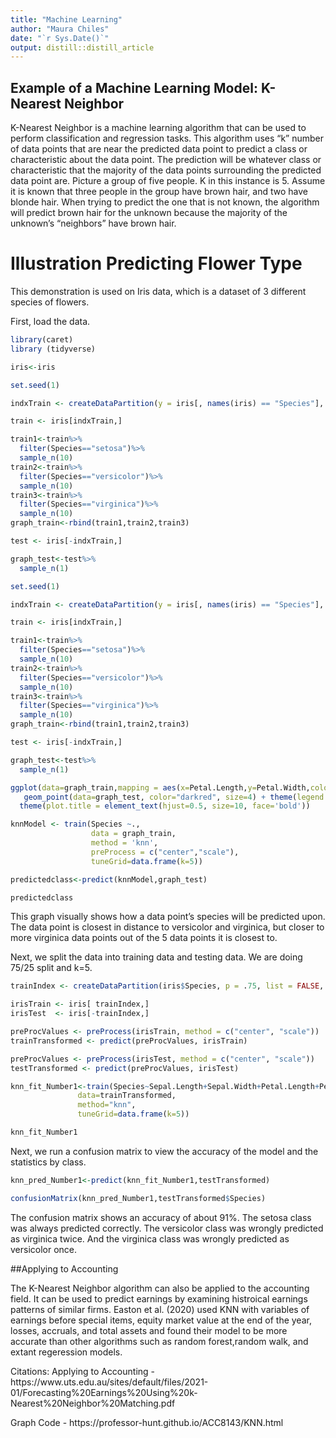 ```yaml
---
title: "Machine Learning"
author: "Maura Chiles"
date: "`r Sys.Date()`"
output: distill::distill_article
---
```


## Example of a Machine Learning Model: K-Nearest Neighbor

K-Nearest Neighbor is a machine learning algorithm that can be used to perform classification and regression tasks. This algorithm uses “k” number of data points that are near the predicted data point to predict a class or characteristic about the data point. The prediction will be whatever class or characteristic that the majority of the data points surrounding the predicted data point are. Picture a group of five people. K in this instance is 5. Assume it is known that three people in the group have brown hair, and two have blonde hair. When trying to predict the one that is not known, the algorithm will predict brown hair for the unknown because the majority of the unknown’s “neighbors” have brown hair.

# Illustration Predicting Flower Type

This demonstration is used on Iris data, which is a dataset of 3 different species of flowers. 


First, load the data.

```r
library(caret)
library (tidyverse)

iris<-iris
```

```r
set.seed(1)

indxTrain <- createDataPartition(y = iris[, names(iris) == "Species"], p = 0.7, list = F)

train <- iris[indxTrain,]

train1<-train%>%
  filter(Species=="setosa")%>% 
  sample_n(10)
train2<-train%>%
  filter(Species=="versicolor")%>% 
  sample_n(10)
train3<-train%>%
  filter(Species=="virginica")%>% 
  sample_n(10)
graph_train<-rbind(train1,train2,train3)

test <- iris[-indxTrain,]

graph_test<-test%>%
  sample_n(1)

```

```r
set.seed(1)

indxTrain <- createDataPartition(y = iris[, names(iris) == "Species"], p = 0.7, list = F)

train <- iris[indxTrain,]

train1<-train%>%
  filter(Species=="setosa")%>% 
  sample_n(10)
train2<-train%>%
  filter(Species=="versicolor")%>% 
  sample_n(10)
train3<-train%>%
  filter(Species=="virginica")%>% 
  sample_n(10)
graph_train<-rbind(train1,train2,train3)

test <- iris[-indxTrain,]

graph_test<-test%>%
  sample_n(1)
```

```r
ggplot(data=graph_train,mapping = aes(x=Petal.Length,y=Petal.Width,color=Species))+geom_point(alpha=0.5) + 
   geom_point(data=graph_test, color="darkred", size=4) + theme(legend.title = element_blank())+ggtitle("Which are the closest 5 to the red dot?")+xlim(4.5,6)+ylim(1.5,2.5)+
  theme(plot.title = element_text(hjust=0.5, size=10, face='bold'))
```


```r
knnModel <- train(Species ~.,
                  data = graph_train,
                  method = 'knn',
                  preProcess = c("center","scale"),
                  tuneGrid=data.frame(k=5))

predictedclass<-predict(knnModel,graph_test)

predictedclass
```


This graph visually shows how a data point's species will be predicted upon. The data point is closest in distance to versicolor and virginica, but closer to more virginica data points out of the 5 data points it is closest to.

Next, we split the data into training data and testing data. We are doing 75/25 split and k=5.

```r
trainIndex <- createDataPartition(iris$Species, p = .75, list = FALSE, times = 1)

irisTrain <- iris[ trainIndex,]
irisTest  <- iris[-trainIndex,]

preProcValues <- preProcess(irisTrain, method = c("center", "scale"))
trainTransformed <- predict(preProcValues, irisTrain)

preProcValues <- preProcess(irisTest, method = c("center", "scale"))
testTransformed <- predict(preProcValues, irisTest)

knn_fit_Number1<-train(Species~Sepal.Length+Sepal.Width+Petal.Length+Petal.Width,
               data=trainTransformed,
               method="knn",
               tuneGrid=data.frame(k=5))

knn_fit_Number1
```

Next, we run a confusion matrix to view the accuracy of the model and the statistics by class.

```r
knn_pred_Number1<-predict(knn_fit_Number1,testTransformed)

confusionMatrix(knn_pred_Number1,testTransformed$Species)
```


The confusion matrix shows an accuracy of about 91%. The setosa class was always predicted correctly. The versicolor class was wrongly predicted as virginica twice. And the virginica class was wrongly predicted as versicolor once.

##Applying to Accounting

The K-Nearest Neighbor algorithm can also be applied to the accounting field. It can be used to predict earnings by examining histroical earnings patterns of similar firms. Easton et al. (2020) used KNN with variables of earnings before special items, equity market value at the end of the year, losses, accruals, and total assets and found their model to be more accurate than other algorithms such as random forest,random walk, and extant regeression models. 



Citations: 
Applying to Accounting - https://www.uts.edu.au/sites/default/files/2021-01/Forecasting%20Earnings%20Using%20k-Nearest%20Neighbor%20Matching.pdf

Graph Code - https://professor-hunt.github.io/ACC8143/KNN.html


